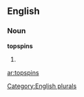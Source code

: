 
==English==

===Noun===
'''topspins'''

# {{plural of|[[topspin]]}}

[[Category:English plurals]]

[[ar:topspins]]
